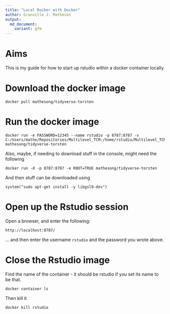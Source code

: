 ```yaml
---
title: "Local Rocker with Docker"
author: Granville J. Matheson
output:
  md_document:
    variant: gfm
---
```


# Aims

This is my guide for how to start up rstudio within a docker container locally.


# Download the docker image

```{}
docker pull mathesong/tidyverse-torsten
```

# Run the docker image

```{}
docker run -e PASSWORD=12345 --name rstudio -p 8787:8787 -v C:/Users/mathe/Repositories/Multilevel_TCM:/home/rstudio/Multilevel_TCM mathesong/tidyverse-torsten
```

Also, maybe, if needing to download stuff in the console, might need the following

```{}
docker run -d -p 8787:8787 -e ROOT=TRUE mathesong/tidyverse-torsten
```

And then stuff can be downloaded using

```{}
system("sudo apt-get install -y libgsl0-dev")
```




# Open up the Rstudio session

Open a browser, and enter the following:

```{}
http://localhost:8787/
```

... and then enter the username `rstudio` and the password you wrote above.


# Close the Rstudio image

Find the name of the container - it should be rstudio if you set its name to be that.

```{}
docker container ls
```

Then kill it

```{}
docker kill rstudio
```

